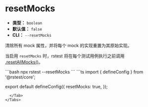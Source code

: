 # resetMocks

- **类型：** `boolean`
- **默认值：** `false`
- **CLI：** `--resetMocks`

清除所有 mock 属性，并将每个 mock 的实现重置为其原始实现。

当启用 `resetMocks` 时，rstest 将在每个测试用例执行之前调用 [.resetAllMocks()](/api/rstest/mockFunctions#rstestresetallmocks)。


<Tabs defaultValue='rstest.config.ts'>
  <Tab label="CLI">
  ```bash
  npx rstest --resetMocks 
  ```
  </Tab>
  <Tab label="rstest.config.ts">
```ts
import { defineConfig } from '@rstest/core';

export default defineConfig({
  resetMocks: true,
});
```
  </Tab>
</Tabs>

